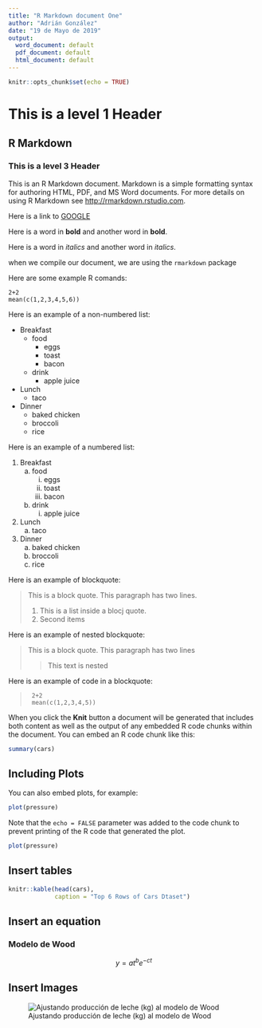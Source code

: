 ```yaml
---
title: "R Markdown document One"
author: "Adrián González"
date: "19 de Mayo de 2019"
output:
  word_document: default
  pdf_document: default
  html_document: default
---
```


```r
knitr::opts_chunk$set(echo = TRUE)
```

# This is a level 1 Header

## R Markdown

### This is a level 3 Header

This is an R Markdown document. Markdown is a simple formatting syntax for authoring HTML, PDF, and MS Word documents. For more details on using R Markdown see <http://rmarkdown.rstudio.com>.

Here is a link to [GOOGLE](http://google.com)

Here is a word in **bold** and another word in __bold__. 

Here is a word in *italics* and another word in _italics_.

when we compile our document, we are using the `rmarkdown` package

Here are some example R comands:

```
2+2
mean(c(1,2,3,4,5,6))
```

Here is an example of a non-numbered list:

* Breakfast
    - food
         + eggs
         + toast
         + bacon
     - drink
         + apple juice
* Lunch
    - taco
* Dinner
    - baked chicken
    - broccoli
    - rice
    
Here is an example of a numbered list:

1. Breakfast
    a. food
        i. eggs
        ii. toast
        iii. bacon
    b. drink
        i. apple juice
2. Lunch
    a. taco
3. Dinner
    a. baked chicken
    b. broccoli
    c. rice
    
Here is an example of blockquote:

>This is a block quote. This
>paragraph has two lines.
>
>1. This is a list inside a blocj quote.
>2. Second items

Here is an example of nested blockquote:

>This is a block quote. This
>paragraph has two lines
>
> > This text is nested

Here is an example of code in a blockquote:

>      2+2
>      mean(c(1,2,3,4,5))

When you click the **Knit** button a document will be generated that includes both content as well as the output of any embedded R code chunks within the document. You can embed an R code chunk like this:

```r
summary(cars)
```

## Including Plots

You can also embed plots, for example:

```r
plot(pressure)
```

Note that the `echo = FALSE` parameter was added to the code chunk to prevent printing of the R code that generated the plot.

```r
plot(pressure)
```


## Insert tables

```r
knitr::kable(head(cars),
             caption = "Top 6 Rows of Cars Dtaset")
```

## Insert an equation

### Modelo de Wood

$$  y=at^{b}e^{-ct} $$


## Insert Images


![Ajustando producción de leche (kg) al modelo de Wood](figures/lactancia.png)

